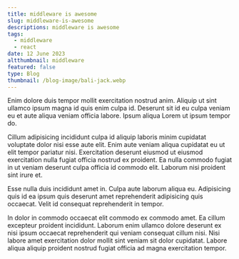 ```yaml
---
title: middleware is awesome
slug: middleware-is-awesome
descriptions: middleware is awesome
tags:
  - middleware
  - react
date: 12 June 2023
altthumbnail: middleware
featured: false
type: Blog
thumbnail: /blog-image/bali-jack.webp
---
```


Enim dolore duis tempor mollit exercitation nostrud anim. Aliquip ut sint ullamco ipsum magna id quis enim culpa id. Deserunt sit id eu culpa veniam eu et aute aliqua veniam officia labore. Ipsum aliqua Lorem ut ipsum tempor do.

Cillum adipisicing incididunt culpa id aliquip laboris minim cupidatat voluptate dolor nisi esse aute elit. Enim aute veniam aliqua cupidatat eu ut elit tempor pariatur nisi. Exercitation deserunt eiusmod ut eiusmod exercitation nulla fugiat officia nostrud ex proident. Ea nulla commodo fugiat in ut veniam deserunt culpa officia id commodo elit. Laborum nisi proident sint irure et.

Esse nulla duis incididunt amet in. Culpa aute laborum aliqua eu. Adipisicing quis id ea ipsum quis deserunt amet reprehenderit adipisicing quis occaecat. Velit id consequat reprehenderit in tempor.

In dolor in commodo occaecat elit commodo ex commodo amet. Ea cillum excepteur proident incididunt. Laborum enim ullamco dolore deserunt ex nisi ipsum occaecat reprehenderit qui veniam consequat cillum nisi. Nisi labore amet exercitation dolor mollit sint veniam sit dolor cupidatat. Labore aliqua aliquip proident nostrud fugiat officia ad magna exercitation tempor.